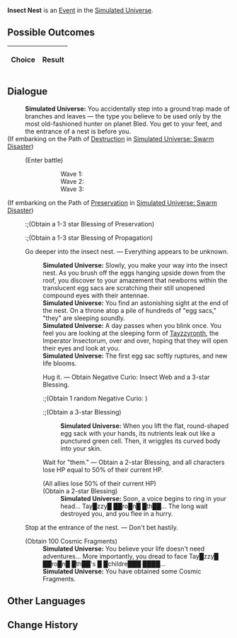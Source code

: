 {{Simulated Universe Event Infobox
|title         = Insect Nest
|image         = Random Event Normal.png
|type          =
|domains_su    = Occurrence
|domains_ext   = Occurrence
|domains_swarm = 
|domains_gng   = 
|requirements  =
|prev          = 
|next          = 
|indexRewards  =
|characters    = Tayzzyronth
}}
'''Insect Nest''' is an [[Simulated Universe/Events|Event]] in the [[Simulated Universe]].

==Possible Outcomes==
{| class="article-table"
!Choice
!Result

|}

<!--
==Gameplay Notes==

-->
==Dialogue==
{{Dialogue Start}}
:'''Simulated Universe:''' You accidentally step into a ground trap made of branches and leaves &mdash; the type you believe to be used only by the most old-fashioned hunter on planet Bled. You get to your feet, and the entrance of a nest is before you.
;(If embarking on the Path of [[Simulated Universe/Paths#Destruction|Destruction]] in [[Simulated Universe: Swarm Disaster]])
:{{SU Special Dialogue|Destruction|Enter the Insect Nest and snuff them out!|Enter 3 battles with the Swarm and obtain three random 1-2 star Blessings.}}
:;(Enter battle)
:::Wave 1: {{Enemy List|Juvenile Sting*3/}}
:::Wave 2: {{Enemy List|Juvenile Sting*2/;Lesser Sting*1/}}
:::Wave 3: {{Enemy List|Lesser Sting*1/;Juvenile Sting*2/}}
;(If embarking on the Path of [[Simulated Universe/Paths#Preservation|Preservation]] in [[Simulated Universe: Swarm Disaster]])
:{{SU Special Dialogue|Preservation|Save a Bug Bubble.|Obtain a 1-2 star Blessing of Preservation and a 1-2 star Blessing of Propagation.}}
::;(Obtain a 1-3 star Blessing of Preservation)
::;(Obtain a 1-3 star Blessing of Propagation)
:{{DIcon|Star}} Go deeper into the insect nest. &mdash; Everything appears to be unknown.
::'''Simulated Universe:''' Slowly, you make your way into the insect nest. As you brush off the eggs hanging upside down from the roof, you discover to your amazement that newborns within the translucent egg sacs are scratching their still unopened compound eyes with their antennae.
::'''Simulated Universe:''' You find an astonishing sight at the end of the nest. On a throne atop a pile of hundreds of "egg sacs," "they" are sleeping soundly.
::'''Simulated Universe:''' A day passes when you blink once. You feel you are looking at the sleeping form of [[Tayzzyronth]], the Imperator Insectorum, over and over, hoping that they will open their eyes and look at you.
::'''Simulated Universe:''' The first egg sac softly ruptures, and new life blooms.
::{{DIcon|Star}} Hug it. &mdash; Obtain Negative Curio: Insect Web and a 3-star Blessing.
:::;(Obtain 1 random Negative Curio<nowiki>:</nowiki> {{Item|Insect Web|20|type=Curio|link=Simulated_Universe/Curio#Insect_Web}})
:::;(Obtain a 3-star Blessing)
:::'''Simulated Universe:''' When you lift the flat, round-shaped egg sack with your hands, its nutrients leak out like a punctured green cell. Then, it wriggles its curved body into your skin.
::{{DIcon|Star}} Wait for "them." &mdash; Obtain a 2-star Blessing, and all characters lose HP equal to 50% of their current HP.
::;(All allies lose 50% of their current HP)
::;(Obtain a 2-star Blessing)
:::'''Simulated Universe:''' Soon, a voice begins to ring in your head... Tay█zzy█ ██ro█n█ █th██... The long wait destroyed you, and you flee in a hurry.
:{{DIcon|Star}} Stop at the entrance of the nest. &mdash; Don't bet hastily.
:;(Obtain 100 Cosmic Fragments)
::'''Simulated Universe:''' You believe your life doesn't need adventures... More importantly, you dread to face Tay█zzy█ ██ro█n█ █th██'s █ █childre███ ████...
::'''Simulated Universe:''' You have obtained some Cosmic Fragments.
{{Dialogue End}}

==Other Languages==
{{Other Languages
|zhs   = 虫巢
|zht   = 蟲巢
|ja    = 蟲の巣
|ko    = 곤충집
|es    = Nido de insectos
|fr    = Nid d'insectes
|ru    = Гнездо насекомых
|th    = รังแมลง
|vi    = Tổ Côn Trùng
|de    = Insektennest
|id    = Sarang Serangga
|pt    = Ninho de Inseto
}}

==Change History==
{{Change History|1.0}}
